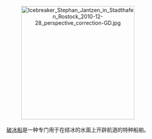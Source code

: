 <center>
[[File:Icebreaker_Stephan_Jantzen_in_Stadthafen_Rostock_2010-12-28_perspective_correction-GD.jpg|300px]]
<br><br>
[[破冰船|破冰船]]是一种专门用于在结冰的水面上开辟航道的特种船舶。
</center>